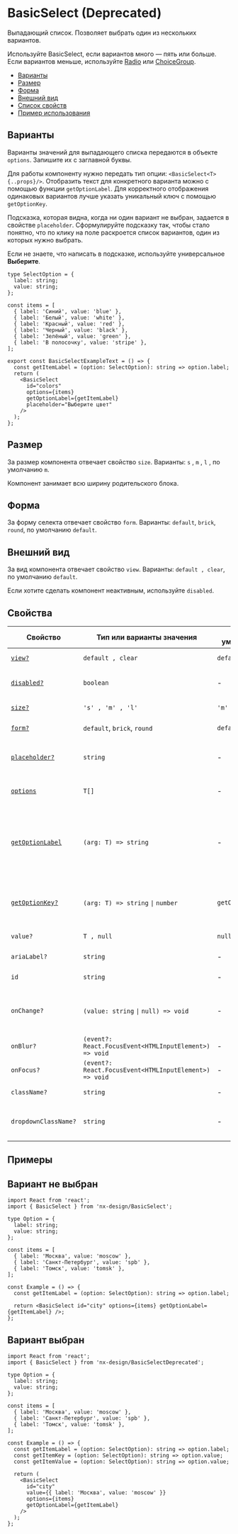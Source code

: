 

# BasicSelect (Deprecated)

Выпадающий список. Позволяет выбрать один из нескольких вариантов.

Используйте BasicSelect, если вариантов много — пять или больше. Если вариантов меньше,
используйте [Radio](?path=/docs/components-radio--playground)
или [ChoiceGroup](?path=/docs/components-choicegroup--playground).

- [Варианты](#варианты)
- [Размер](#размер)
- [Форма](#форма)
- [Внешний вид](#внешний-вид)
- [Список свойств](#свойства)
- [Пример использования](#примеры)

## Варианты

Варианты значений для выпадающего списка передаются в объекте `options`. Запишите их
с заглавной буквы.

Для работы компоненту нужно передать тип опции: `<BasicSelect<T> {..props}/>`.
Отобразить текст для конкретного варианта можно с помощью функции `getOptionLabel`.
Для корректного отображения одинаковых вариантов лучше указать уникальный ключ с помощью `getOptionKey`.

Подсказка, которая видна, когда ни один вариант не выбран, задается в свойстве `placeholder`.
Сформулируйте подсказку так, чтобы стало понятно, что по клику на поле раскроется список вариантов,
один из которых нужно выбрать.

Если не знаете, что написать в подсказке, используйте универсальное **Выберите**.

```tsx
type SelectOption = {
  label: string;
  value: string;
};

const items = [
  { label: 'Синий', value: 'blue' },
  { label: 'Белый', value: 'white' },
  { label: 'Красный', value: 'red' },
  { label: 'Черный', value: 'black' },
  { label: 'Зелёный', value: 'green' },
  { label: 'В полосочку', value: 'stripe' },
];

export const BasicSelectExampleText = () => {
  const getItemLabel = (option: SelectOption): string => option.label;
  return (
    <BasicSelect
      id="colors"
      options={items}
      getOptionLabel={getItemLabel}
      placeholder="Выберите цвет"
    />
  );
};
```

<BasicSelectExampleText />

## Размер

За размер компонента отвечает свойство `size`. Варианты: `s` , `m` , `l` , по умолчанию `m`.

Компонент занимает всю ширину родительского блока.

<BasicSelectExampleSize />

## Форма

За форму селекта отвечает свойство `form`. Варианты: `default`, `brick`, `round`, по умолчанию `default`.

<BasicSelectExampleForm />

## Внешний вид

За вид компонента отвечает свойство `view`. Варианты: `default , clear`, по умолчанию `default`.

Если хотите сделать компонент неактивным, используйте `disabled`.

<BasicSelectExampleView />

## Cвойства

| Свойство                      | Тип или варианты значения                              | По умолчанию     | Описание                                                                                         |
| ----------------------------- | ------------------------------------------------------ | ---------------- | ------------------------------------------------------------------------------------------------ |
| [`view?`](#внешний-вид)       | `default , clear`                                      | `default`        | Внешний вид компонента                                                                           |
| [`disabled?`](#внешний-вид)   | `boolean`                                              | -                | Делает компонент недоступным                                                                     |
| [`size?`](#размер)            | `'s' , 'm' , 'l'`                                      | `'m'`            | Размер компонента                                                                                |
| [`form?`](#форма)             | `default`, `brick`, `round`                            | `default`        | Размер компонента                                                                                |
| [`placeholder?`](#варианты)   | `string`                                               | -                | Подсказка, отображается, когда вариант не выбран                                                 |
| [`options`](#варианты)        | `T[]`                                                  | -                | Варианты, которые можно выбрать                                                                  |
| [`getOptionLabel`](#варианты) | `(arg: T) => string`                                   | -                | Функция для получения текста варианта, который будет отображаться в поле для выбранного значения |
| [`getOptionKey?`](#варианты)  | `(arg: T) => string` <code>&#124;</code> `number`      | `getOptionLabel` | Функция для получения уникального ключа элемента списка                                          |
| `value?`                      | `T , null`                                             | `null`           | Значение селекта                                                                                 |
| `ariaLabel?`                  | `string`                                               | -                | `aria` атрибут для метки                                                                         |
| `id`                          | `string`                                               | -                | Идентификатор селекта в DOM                                                                      |
| `onChange?`                   | `(value: string` <code>&#124;</code> `null) => void`   | -                | Обработчик события изменения значения компонента                                                 |
| `onBlur?`                     | `(event?: React.FocusEvent<HTMLInputElement>) => void` | -                | Обработчик события `blur`                                                                        |
| `onFocus?`                    | `(event?: React.FocusEvent<HTMLInputElement>) => void` | -                | Обработчик события `focus`                                                                       |
| `className?`                  | `string`                                               | -                | Дополнительный CSS-класс                                                                         |
| `dropdownClassName?`          | `string`                                               | -                | Дополнительный CSS-класс для выпадающего блока                                                   |

## Примеры

## Вариант не выбран

```tsx
import React from 'react';
import { BasicSelect } from 'nx-design/BasicSelect';

type Option = {
  label: string;
  value: string;
};

const items = [
  { label: 'Москва', value: 'moscow' },
  { label: 'Санкт-Петербург', value: 'spb' },
  { label: 'Томск', value: 'tomsk' },
];

const Example = () => {
  const getItemLabel = (option: SelectOption): string => option.label;

  return <BasicSelect id="city" options={items} getOptionLabel={getItemLabel} />;
};
```

## Вариант выбран

```tsx
import React from 'react';
import { BasicSelect } from 'nx-design/BasicSelectDeprecated';

type Option = {
  label: string;
  value: string;
};

const items = [
  { label: 'Москва', value: 'moscow' },
  { label: 'Санкт-Петербург', value: 'spb' },
  { label: 'Томск', value: 'tomsk' },
];

const Example = () => {
  const getItemLabel = (option: SelectOption): string => option.label;
  const getItemKey = (option: SelectOption): string => option.value;
  const getItemValue = (option: SelectOption): string => option.value;

  return (
    <BasicSelect
      id="city"
      value={{ label: 'Москва', value: 'moscow' }}
      options={items}
      getOptionLabel={getItemLabel}
    />
  );
};
```

